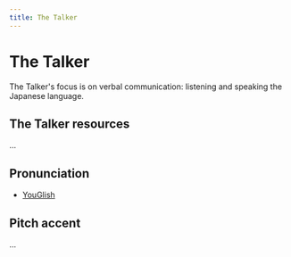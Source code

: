 ```yaml
---
title: The Talker
---
```



# The Talker

The Talker's focus is on verbal communication: listening and speaking the Japanese language.


## The Talker resources

...

## Pronunciation

- [YouGlish](https://youglish.com/) <Multilingual />

## Pitch accent


...
